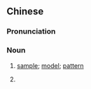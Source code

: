 ==Chinese==
{{zh-forms|s=样儿}}

===Pronunciation===
{{zh-pron
|m=yàngr
|c=joeng6 ji4
|cat=n
}}

===Noun===
{{zh-noun}}

# [[sample]]; [[model]]; [[pattern]]
#: {{zh-x|好樣兒{r}的|a fine fellow}}
# {{zh-erhua form of}}